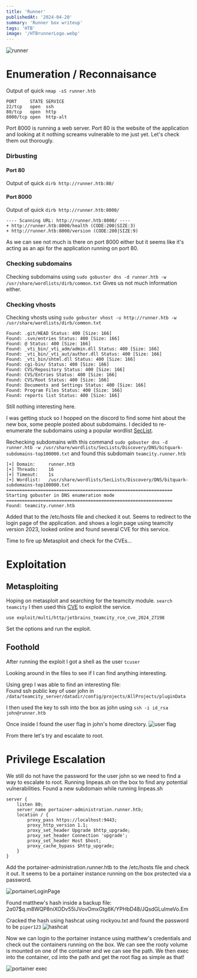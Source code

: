 ```yaml
---
title: 'Runner'
publishedAt: '2024-04-20'
summary: 'Runner box writeup'
tags: 'HTB'
image: '/HTBrunnerLogo.webp'
---
```

<div className="w-full items-center content-center justify-center align-center">
<img src="/HTBrunnerLogo.webp" alt="runner" width={200} height={200} className="justify-self-center content-center items-center"/>
</div>

# Enumeration / Reconnaisance

Output of quick ```nmap -sS runner.htb``` 

```
PORT     STATE SERVICE
22/tcp   open  ssh
80/tcp   open  http
8000/tcp open  http-alt
```


Port 8000 is running a web server. 
Port 80 is the website of the application and looking at it nothing screams vulnerable to me just yet. 
Let's check them out thorougly.

### Dirbusting

#### Port 80
Output of quick ```dirb http://runner.htb:80/```


#### Port 8000


Output of quick ```dirb http://runner.htb:8000/```
```
---- Scanning URL: http://runner.htb:8000/ ----                                                                     
+ http://runner.htb:8000/health (CODE:200|SIZE:3)                                                                   
+ http://runner.htb:8000/version (CODE:200|SIZE:9)    
```
As we can see not much is there on port 8000 either but it seems like it's acting as an api for the application running on port 80.

### Checking subdomains

Checking subdomains using ```sudo gobuster dns -d runner.htb -w /usr/share/wordlists/dirb/common.txt```
Gives us not much information either.

### Checking vhosts

Checking vhosts using ```sudo gobuster vhost -u http://runner.htb -w /usr/share/wordlists/dirb/common.txt```

```
Found: .git/HEAD Status: 400 [Size: 166]
Found: .svn/entries Status: 400 [Size: 166]
Found: @ Status: 400 [Size: 166]
Found: _vti_bin/_vti_adm/admin.dll Status: 400 [Size: 166]
Found: _vti_bin/_vti_aut/author.dll Status: 400 [Size: 166]
Found: _vti_bin/shtml.dll Status: 400 [Size: 166]
Found: cgi-bin/ Status: 400 [Size: 166]
Found: CVS/Repository Status: 400 [Size: 166]
Found: CVS/Entries Status: 400 [Size: 166]
Found: CVS/Root Status: 400 [Size: 166]
Found: Documents and Settings Status: 400 [Size: 166]
Found: Program Files Status: 400 [Size: 166]
Found: reports list Status: 400 [Size: 166]
```

Still nothing interesting here.

I was getting stuck so I hopped on the discord to find some hint about the new box, some people posted about subdomains.
I decided to re-enumerate the subdomains using a popular wordlist [SecList](https://github.com/danielmiessler/SecLists).
 
Rechecking subdomains with this command ```sudo gobuster dns -d runner.htb -w /usr/share/wordlists/SecLists/Discovery/DNS/bitquark-subdomains-top100000.txt```
and found this subdomain ```teamcity.runner.htb```
```
[+] Domain:     runner.htb                                                                                          
[+] Threads:    16                                                                                                  
[+] Timeout:    1s                                                                                                  
[+] Wordlist:   /usr/share/wordlists/SecLists/Discovery/DNS/bitquark-subdomains-top100000.txt                       
===============================================================
Starting gobuster in DNS enumeration mode
===============================================================
Found: teamcity.runner.htb

```
Added that to the /etc/hosts file and checked it out.
Seems to redirect to the login page of the application.
and shows a login page using teamcity version 2023, looked online and found several CVE for this service.

Time to fire up Metasploit and check for the CVEs...


# Exploitation

## Metasploiting

Hoping on metasploit and searching for the teamcity module.
```search teamcity```
I then used this [CVE](https://nvd.nist.gov/vuln/detail/CVE-2024-27198) to exploit the service.

```use exploit/multi/http/jetbrains_teamcity_rce_cve_2024_27198```

Set the options and run the exploit.

## Foothold

After running the exploit I got a shell as the user ```tcuser```

Looking around in the files to see if I can find anything interesting.

Using grep I was able to find an interesting file:<br/>
Found ssh public key of user john in ```/data/teamcity_server/datadir/config/projects/AllProjects/pluginData   ```

I then used the key to ssh into the box as john using ```ssh -i id_rsa john@runner.htb```

Once inside I found the user flag in john's home directory.
<img src="/runnerUserFlag.jpg" alt="user flag"/>

From there let's try and escalate to root.

# Privilege Escalation

We still do not have the password for the user john so we need to find a way to escalate to root.
Running linpeas.sh on the box to find any potential vulnerabilities.
Found a new subdomain while running linpeas.sh 
```
server {
    listen 80;
    server_name portainer-administration.runner.htb;
    location / {
        proxy_pass https://localhost:9443;
        proxy_http_version 1.1;
        proxy_set_header Upgrade $http_upgrade;
        proxy_set_header Connection 'upgrade';
        proxy_set_header Host $host;
        proxy_cache_bypass $http_upgrade;
    }
}

```
Add the portainer-administration.runner.htb to the /etc/hosts file and check it out.
It seems to be a portainer instance running on the box protected via a password.

<img src="/portainerLogin.jpg" alt="portainerLoginPage"/>

Found matthew's hash inside a backup file: $2a$07$q.m8WQP8niXODv55lJVovOmxGtg6K/YPHbD48/JQsdGLulmeVo.Em

Cracked the hash using hashcat using rockyou.txt and found the password to be ```piper123```
<img src="/matthewPassCracked.jpg" alt="hashcat"/>

Now we can login to the portainer instance using matthew's credentials and check out the containers running on the box.
We can see the rooty volume is mounted on one of the container and we can see the path.
We then exec into the container, cd into the path and get the root flag as simple as that!

<img src="/portainerCMD.PNG" alt="portainer exec"/>

